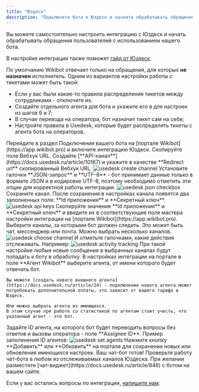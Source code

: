 ```yaml
---
title: "Юздеск"
description: "Подключите бота к Юздеск и начните обрабатывать обращения пользователей"
---
```


Вы можете самостоятельно настроить интеграцию с Юздеск и начать обрабатывать обращения пользователей с использованием нашего бота.

В настройке интеграции также поможет [гайд от Юздеск](https://docs.usedesk.ru/article/58413).

По умолчанию Wikibot отвечает только на обращения, для которых **не назначен** исполнитель.
Одним из вариантов настройки работы с тикетами может быть такой:

- Если у вас были какие-то правила распределения тикетов между сотрудниками - отключите их.
- Создайте отдельного агента для бота и укажите его в для настроек из шагов 6 и 7;
- В случае перевода на оператора, бот назначит тикет сам на себя;
- Настройте правила в Usedesk, которые будет распределять тикеты с агента бота на операторов.

<Steps>
  <Step title="Получите Webhook URL на портале Wikibot">
    Перейдите в раздел Подключения вашего бота на [портале Wikibot](https://app.wikibot.pro) и включите интеграцию Юздеск. Скопируйте поле Вебхук URL.
  </Step>
  <Step title="Создайте API-канал в Юздеске">
    Создайте [**API-канал**](https://docs.usedesk.ru/article/10167) и укажите в качестве **Redirect url** скопированный Вебхук URL.
    <img src="/images/usedesk-create-channel.jpg" alt="usedesk create channel" />
  </Step>
  <Step title="Параметры интеграции Юздеск">
    Установите галочки **JSON-запрос** и **UTF-8** - бот принимает данные только в формате JSON и в кодировке UTF-8, поэтому необходимо отметить эти опции для корректной работы интеграции.
    <img src="/images/usedesk-json-checkbox.jpg" alt="usedesk json checkbox" />
    Сохраните канал.
  </Step>
  <Step title="Задайте параметры канала">
    После сохранения в настройках канала появятся два заполненных поля: **Id приложения** и **Секретный ключ**.
    <img src="/images/usedesk-api-keys.jpg" alt="usedesk api keys" />
    Скопируйте значения **Id приложения** и **Секретный ключ** и введите их в соответствующие поля мастера настройки интеграции на [портале Wikibot](https://app.wikibot.pro).
  </Step>
  <Step title="Задайте подписки на каналы">
    Выберите каналы, за которыми бот должен следить.
    Это может быть чат, мессенджер или почта. Можно выбрать несколько каналов.
    <img src="/images/usedesk-choose-channel.jpg" alt="usedesk choose channel" />
    И отметьте галочками, какие действия отслеживать. Например:
    <img src="/images/usedesk-activity-tracking.jpg" alt="usedesk activity tracking" />
    При такой настройке любые новые сообщения в выбранных каналах будут попадать к боту в обработку.
  </Step>
  <Step title="Задайте агента для ответа">
    В настройках интеграции на портале в поле **Агент Wikibot** выберите агента, от имени которого будет отвечать
    бот. 
    
    Вы можете [создать нового внешнего агента](https://docs.usedesk.ru/article/24) - подключение нового агента может потребовать дополнительной оплаты, это зависит от вашего тарифа в Юздеск.
    
    Или можно выбрать агента из имеющихся.
    В этом случае при работе со статистикой по агентам стоит учесть, что указанный агент - это бот.
  </Step>
  <Step title="Задайте агента для перевода">
    Задайте ID агента, на которого бот будет переводить вопросы без ответов и вызовы
    оператора - поле **Assignee ID**.       
    Пример заполенения ID агентов:
    <img src="/images/usedesk-set-agents.jpg" alt="usedesk set agents" />

  </Step>
  <Step title="Сохраните настройки интеграции">
    Нажмите кнопку **Добавить** или **Обновить** на портале для сохранения новых или обновления имеющихся настроек.
  </Step>
  <Step title="Проверьте работу бота">
    Ваш чат-бот готов! Проверьте работу чат-бота в любом из отслеживаемых каналов Юздеска.
    При желании разместите [чат-виджет](https://docs.usedesk.ru/article/846) с ботом на вашем сайте.

  </Step>
</Steps>

Если у вас остались вопросы по интеграции, [напишите нам](https://t.me/use_wikibot).
